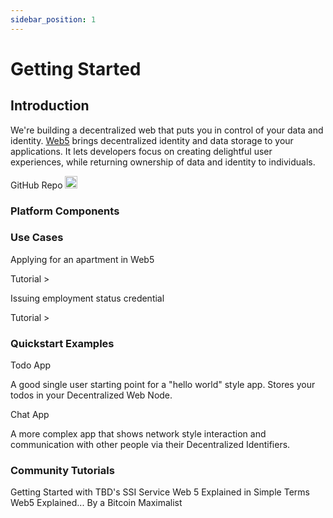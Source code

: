 ```yaml
---
sidebar_position: 1
---
```



# Getting Started

## Introduction

We're building a decentralized web that puts you in control of your data and identity. [Web5](https://developer.tbd.website/blog/what-is-web5) brings decentralized identity and data storage to your applications. It lets developers focus on creating delightful user experiences, while returning ownership of data and identity to individuals.


<Card>
<Link href="https://github.com/TBD54566975">
  <div className="flex items-center">
    <span>GitHub Repo</span>
    <span style={{ marginLeft: '12px' }}>
      <img src="/img/github-icon.svg" alt="github" width="20" height="20" />
    </span>
  </div>
</Link>
</Card>

### Platform Components

<div className="grid grid-cols-2 gap-4">

  <ApiCard
    url="/docs/apis/ssi-service"
    name="SSI Service API"
  />
<ApiCard
  url="https://pkg.go.dev/github.com/TBD54566975/ssi-sdk
"
  name="SSI SDK"
/>
  <ApiCard
    url="https://tbd54566975.github.io/dwn-sdk-js/
"
    name="DWN SDK"
  />
</div>

### Use Cases

<div className="grid grid-cols-2 gap-4">
<Card>
  <p>Applying for an apartment in Web5</p>

  <Link href="https://github.com/TBD54566975/ssi-sdk/tree/main/example/usecase/apartment_application">
  Tutorial >
  </Link>
</Card>

<Card>
  <p>Issuing employment status credential</p>

  <Link  href="https://developer.tbd.website/learn/tutorials/issue-verifiable-credential-manually">
  Tutorial >
  </Link>
</Card>
</div>

### Quickstart Examples

<div className="grid grid-cols-2 gap-4">
<Card>
 <Link href="https://github.com/TBD54566975/incubating-web5-labs/tree/main/todo-app">
  Todo App
  </Link>
  <p>
  A good single user starting point for a "hello world" style app. Stores your todos in your Decentralized Web Node.
  </p>
</Card>

<Card>
 <Link href="https://github.com/TBD54566975/incubating-web5-labs/tree/main/chat-app">
  Chat App
  </Link>
  <p>
  A more complex app that shows network style interaction and communication with other people via their Decentralized Identifiers.
  </p>
</Card>
</div>

### Community Tutorials

<div className="grid grid-cols-2 gap-4">
  <Card>
    <Link href="https://frankhinek.com/getting-started-with-tbds-ssi-service/">
      Getting Started with TBD's SSI Service
      </Link>
  </Card>
  <Card>
    <Link href="https://youtu.be/e45kwUxuF3E">
      Web 5 Explained in Simple Terms
      </Link>
  </Card>
  <Card>
    <Link href="https://youtu.be/ilhxlFUOSzk">
      Web5 Explained... By a Bitcoin Maximalist
      </Link>
  </Card>  

  
</div>
